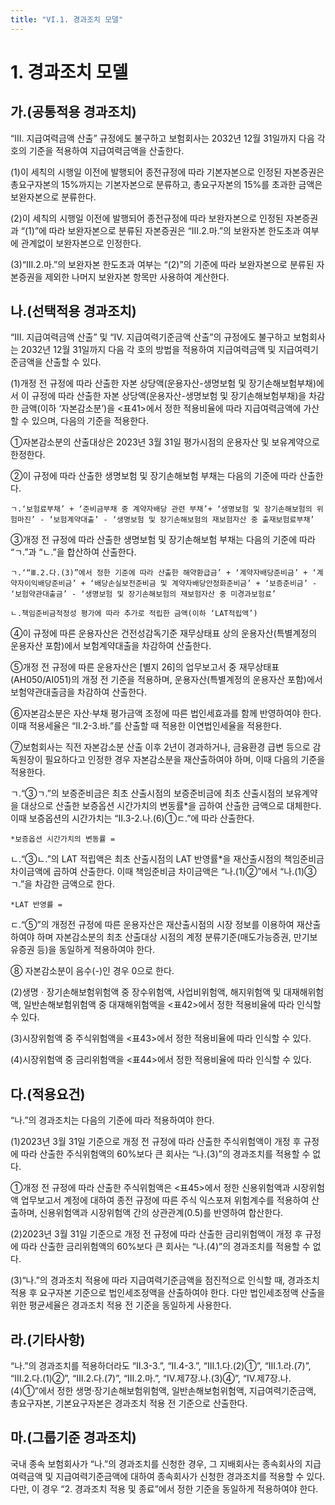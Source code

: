 ```yaml
---
title: "VI.1. 경과조치 모델"
---
```


# 1. 경과조치 모델

## 가.(공통적용 경과조치)
“Ⅲ. 지급여력금액 산출” 규정에도 불구하고 보험회사는 2032년 12월 31일까지 다음 각 호의 기준을 적용하여 지급여력금액을 산출한다.

 (1)이 세칙의 시행일 이전에 발행되어 종전규정에 따라 기본자본으로 인정된 자본증권은 총요구자본의 15%까지는 기본자본으로 분류하고, 총요구자본의 15%를 초과한 금액은 보완자본으로 분류한다.

 (2)이 세칙의 시행일 이전에 발행되어 종전규정에 따라 보완자본으로 인정된 자본증권과 “(1)”에 따라 보완자본으로 분류된 자본증권은 “Ⅲ.2.마.”의 보완자본 한도초과 여부에 관계없이 보완자본으로 인정한다.

 (3)“Ⅲ.2.마.”의 보완자본 한도초과 여부는 “(2)”의 기준에 따라 보완자본으로 분류된 자본증권을 제외한 나머지 보완자본 항목만 사용하여 계산한다.

## 나.(선택적용 경과조치)
“Ⅲ. 지급여력금액 산출” 및 “Ⅳ. 지급여력기준금액 산출”의 규정에도 불구하고 보험회사는 2032년 12월 31일까지 다음 각 호의 방법을 적용하여 지급여력금액 및 지급여력기준금액을 산출할 수 있다.

 (1)개정 전 규정에 따라 산출한 자본 상당액(운용자산-생명보험 및 장기손해보험부채)에서 이 규정에 따라 산출한 자본 상당액(운용자산-생명보험 및 장기손해보험부채)을 차감한 금액(이하 ‘자본감소분’)을 \<표41>에서 정한 적용비율에 따라 지급여력금액에 가산할 수 있으며, 다음의 기준을 적용한다.



  ①자본감소분의 산출대상은 2023년 3월 31일 평가시점의 운용자산 및 보유계약으로 한정한다.

  ②이 규정에 따라 산출한 생명보험 및 장기손해보험 부채는 다음의 기준에 따라 산출한다.

    ㄱ.‘보험료부채’ + ‘준비금부채 중 계약자배당 관련 부채’+ ‘생명보험 및 장기손해보험의 위험마진’ - ‘보험계약대출’ - ‘생명보험 및 장기손해보험의 재보험자산 중 출재보험료부채’

  ③개정 전 규정에 따라 산출한 생명보험 및 장기손해보험 부채는 다음의 기준에 따라 “ㄱ.”과 “ㄴ.”을 합산하여 산출한다.

    ㄱ.‘“Ⅲ.2.다.(3)”에서 정한 기준에 따라 산출한 해약환급금’ + ‘계약자배당준비금’ + ‘계약자이익배당준비금’ + ‘배당손실보전준비금 및 계약자배당안정화준비금’ + ‘보증준비금’ - ‘보험약관대출금’ - ‘생명보험 및 장기손해보험의 재보험자산 중 미경과보험료’

    ㄴ.책임준비금적정성 평가에 따라 추가로 적립한 금액(이하 ‘LAT적립액’)

  ④이 규정에 따른 운용자산은 건전성감독기준 재무상태표 상의 운용자산(특별계정의 운용자산 포함)에서 보험계약대출을 차감하여 산출한다.

  ⑤개정 전 규정에 따른 운용자산은 [별지 26]의 업무보고서 중 재무상태표(AH050/AI051)의 개정 전 기준을 적용하며, 운용자산(특별계정의 운용자산 포함)에서 보험약관대출금을 차감하여 산출한다.

  ⑥자본감소분은 자산·부채 평가금액 조정에 따른 법인세효과를 함께 반영하여야 한다. 이때 적용세율은 “Ⅱ.2-3.바.”를 산출할 때 적용한 이연법인세율을 적용한다.

  ⑦보험회사는 직전 자본감소분 산출 이후 2년이 경과하거나, 금융환경 급변 등으로 감독원장이 필요하다고 인정한 경우 자본감소분을 재산출하여야 하며, 이때 다음의 기준을 적용한다.

   ㄱ.“③ㄱ.”의 보증준비금은 최초 산출시점의 보증준비금에 최초 산출시점의 보유계약을 대상으로 산출한 보증옵션 시간가치의 변동률*을 곱하여 산출한 금액으로 대체한다. 이때 보증옵션의 시간가치는 “Ⅱ.3-2.나.(6)①ㄷ.”에 따라 산출한다.

    *보증옵션 시간가치의 변동률 =

   ㄴ.“③ㄴ.”의 LAT 적립액은 최초 산출시점의 LAT 반영률*을 재산출시점의 책임준비금 차이금액에 곱하여 산출한다. 이때 책임준비금 차이금액은 “나.(1)②”에서 “나.(1)③ㄱ.”을 차감한 금액으로 한다.

    *LAT 반영률 =

   ㄷ.“⑤”의 개정전 규정에 따른 운용자산은 재산출시점의 시장 정보를 이용하여 재산출하여야 하며 자본감소분의 최초 산출대상 시점의 계정 분류기준(매도가능증권, 만기보유증권 등)을 동일하게 적용하여야 한다.

  ⑧ 자본감소분이 음수(-)인 경우 0으로 한다.

 (2)생명ㆍ장기손해보험위험액 중 장수위험액, 사업비위험액, 해지위험액 및 대재해위험액, 일반손해보험위험액 중 대재해위험액을 \<표42>에서 정한 적용비율에 따라 인식할 수 있다.



 (3)시장위험액 중 주식위험액을 \<표43>에서 정한 적용비율에 따라 인식할 수 있다.



 (4)시장위험액 중 금리위험액을 \<표44>에서 정한 적용비율에 따라 인식할 수 있다.



## 다.(적용요건)
“나.”의 경과조치는 다음의 기준에 따라 적용하여야 한다.

 (1)2023년 3월 31일 기준으로 개정 전 규정에 따라 산출한 주식위험액이 개정 후 규정에 따라 산출한 주식위험액의 60%보다 큰 회사는 “나.(3)”의 경과조치를 적용할 수 없다.

  ①개정 전 규정에 따라 산출한 주식위험액은 \<표45>에서 정한 신용위험액과 시장위험액 업무보고서 계정에 대하여 종전 규정에 따른 주식 익스포져 위험계수를 적용하여 산출하며, 신용위험액과 시장위험액 간의 상관관계(0.5)를 반영하여 합산한다.



 (2)2023년 3월 31일 기준으로 개정 전 규정에 따라 산출한 금리위험액이 개정 후 규정에 따라 산출한 금리위험액의 60%보다 큰 회사는 “나.(4)”의 경과조치를 적용할 수 없다.

 (3)“나.”의 경과조치 적용에 따라 지급여력기준금액을 점진적으로 인식할 때, 경과조치 적용 후 요구자본 기준으로 법인세조정액을 산출하여야 한다. 다만 법인세조정액 산출을 위한 평균세율은 경과조치 적용 전 기준을 동일하게 사용한다.

## 라.(기타사항)
 “나.”의 경과조치를 적용하더라도 “Ⅱ.3-3.”, “Ⅱ.4-3.”, “Ⅲ.1.다.(2)①”, “Ⅲ.1.라.(7)”, “Ⅲ.2.다.(1)②”, “Ⅲ.2.다.(7)”, “Ⅲ.2.마.”, “Ⅳ.제7장.나.(3)④”, “Ⅳ.제7장.나.(4)①”에서 정한 생명·장기손해보험위험액, 일반손해보험위험액, 지급여력기준금액, 총요구자본, 기본요구자본은 경과조치 적용 전 기준으로 산출한다.

## 마.(그룹기준 경과조치)
국내 종속 보험회사가 “나.”의 경과조치를 신청한 경우, 그 지배회사는 종속회사의 지급여력금액 및 지급여력기준금액에 대하여 종속회사가 신청한 경과조치를 적용할 수 있다. 다만, 이 경우 “2. 경과조치 적용 및 종료”에서 정한 기준을 동일하게 적용하여야 한다.
